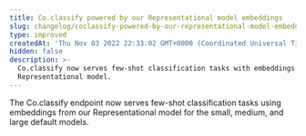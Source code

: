 ```yaml
---
title: Co.classify powered by our Representational model embeddings
slug: changelog/coclassify-powered-by-our-representational-model-embeddings
type: improved
createdAt: 'Thu Nov 03 2022 22:33:02 GMT+0000 (Coordinated Universal Time)'
hidden: false
description: >-
  Co.classify now serves few-shot classification tasks with embeddings from our
  Representational model.
---
```

The Co.classify endpoint now serves few-shot classification tasks using embeddings from our Representational model for the small, medium, and large default models.
